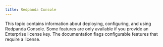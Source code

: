 ```yaml
---
title: Redpanda Console
---
```


<head>
    <meta name="title" content="Redpanda Console | Redpanda Docs"/>
    <meta name="description" content="Redpanda Console documentation index page."/>
    <link rel="canonical" href="https://docs.redpanda.com/docs/reference/console/" />
</head>

This topic contains information about deploying, configuring, and using Redpanda Console.
Some features are only available if you provide an Enterprise license key. The documentation flags 
configurable features that require a license.
